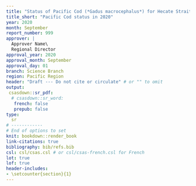 ```yaml
---
title: "Status of Pacific Cod (*Gadus macrocephalus*) for Hecate Strait and Queen Charlotte Sound (Area 5ABCD), and West Coast Vancouver Island (Area 3CD) in 2020"
title_short: "Pacific Cod status in 2020"
year: 2020
month: September
report_number: 999
approver: |
  Approver Name\
  Regional Director
approval_year: 2020
approval_month: September
approval_day: 01
branch: Science Branch
region: Pacific Region
header: "Draft --- Do not cite or circulate" # or "" to omit
output:
 csasdown::sr_pdf:
  # csasdown::sr_word:
   french: false
   prepub: false
type:
  sr
# ------------
# End of options to set
knit: bookdown::render_book
link-citations: true
bibliography: bib/refs.bib
csl: csl/csas.csl # or csl/csas-french.csl for French
lot: true
lof: true
header-includes:
- \setcounter{section}{1}
---
```


